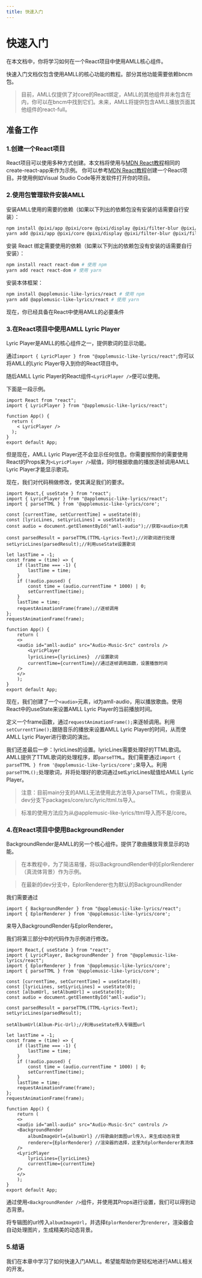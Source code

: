 ```yaml
---
title: 快速入门
---
```


# 快速入门

在本文档中，你将学习如何在一个React项目中使用AMLL核心组件。

快速入门文档仅包含使用AMLL的核心功能的教程。部分其他功能需要依赖bncm包。

> 目前，AMLL仅提供了对core的React绑定，AMLL的其他组件并未包含在内，你可以在bncm中找到它们。未来，AMLL将提供包含AMLL播放页面其他组件的react-full。

## 准备工作

### 1.创建一个React项目

React项目可以使用多种方式创建。本文档将使用与[MDN React教程](https://developer.mozilla.org/zh-CN/docs/Learn/Tools_and_testing/Client-side_JavaScript_frameworks/React_getting_started)相同的create-react-app来作为示例。
你可以参考[MDN React教程](https://developer.mozilla.org/zh-CN/docs/Learn/Tools_and_testing/Client-side_JavaScript_frameworks/React_getting_started)创建一个React项目。并使用例如Visual Studio Code等开发软件打开你的项目。

### 2.使用包管理软件安装AMLL

安装AMLL使用的需要的依赖（如果以下列出的依赖包没有安装的话需要自行安装）：

```bash
npm install @pixi/app @pixi/core @pixi/display @pixi/filter-blur @pixi/filter-bulge-pinch @pixi/filter-color-matrix @pixi/sprite jss jss-preset-default # 使用 npm
yarn add @pixi/app @pixi/core @pixi/display @pixi/filter-blur @pixi/filter-bulge-pinch @pixi/filter-color-matrix @pixi/sprite jss jss-preset-default # 使用 yarn
```

安装 React 绑定需要使用的依赖（如果以下列出的依赖包没有安装的话需要自行安装）：

```bash
npm install react react-dom # 使用 npm
yarn add react react-dom # 使用 yarn
```

安装本体框架：

```bash
npm install @applemusic-like-lyrics/react # 使用 npm
yarn add @applemusic-like-lyrics/react # 使用 yarn
```

现在，你已经具备在React中使用AMLL的必要条件

### 3.在React项目中使用AMLL Lyric Player

Lyric Player是AMLL的核心组件之一，提供歌词的显示功能。

通过`import { LyricPlayer } from "@applemusic-like-lyrics/react";`你可以将AMLL的Lyric Player导入到你的React项目中。

随后AMLL Lyric Player的React组件`<LyricPlayer />`便可以使用。

下面是一段示例。

```React
import React from "react";
import { LyricPlayer } from "@applemusic-like-lyrics/react";

function App() {
  return (
	< LyricPlayer />
  );
}
export default App;
```

但是现在，AMLL Lyric Player还不会显示任何信息。你需要按照你的需要使用React的Props来为`<LyricPlayer />`赋值，同时根据歌曲的播放逐帧调用AMLL Lyric Player才能显示歌词。

现在，我们对代码稍做修改，使其满足我们的要求。

```React
import React,{ useState } from "react";
import { LyricPlayer } from "@applemusic-like-lyrics/react";
import { parseTTML } from '@applemusic-like-lyrics/core';

const [currentTime, setCurrentTime] = useState(0);
const [lyricLines, setLyricLines] = useState(0);
const audio = document.getElementById("amll-audio");//获取<audio>元素

const parsedResult = parseTTML(TTML-Lyrics-Text);//对歌词进行处理
setLyricLines(parsedResult);//利用useState设置歌词

let lastTime = -1;
const frame = (time) => {
    if (lastTime === -1) {
        lastTime = time;
    }
    if (!audio.paused) {
        const time = (audio.currentTime * 1000) | 0;
        setCurrentTime(time);
    }
    lastTime = time;
    requestAnimationFrame(frame);//逐帧调用
};
requestAnimationFrame(frame);

function App() {
    return (
	<>
	<audio id="amll-audio" src="Audio-Music-Src" controls />
        <LyricPlayer 
		lyricLines={lyricLines}  //设置歌词
		currentTime={currentTime}//通过逐帧调用函数，设置播放时间
	/>
	</>
    );
}
export default App;
```

现在，我们创建了一个`<audio>`元素，id为amll-audio，用以播放歌曲。使用React中的useState来设置AMLL Lyric Player的当前播放时间。 

定义一个frame函数，通过`requestAnimationFrame();`来逐帧调用。利用`setCurrentTime();`跟随音乐的播放来设置AMLL Lyric Player的时间，从而使AMLL Lyric Player进行歌词的演出。 

我们还差最后一步：lyricLines的设置。lyricLines需要处理好的TTML歌词。AMLL提供了TTML歌词的处理程序，即`parseTTML`。我们需要通过`import { parseTTML } from '@applemusic-like-lyrics/core';`来导入。利用`parseTTML();`处理歌词，并将处理好的歌词通过setLyricLines赋值给AMLL Lyric Player。

> 注意：目前main分支的AMLL无法使用此方法导入parseTTML，你需要从dev分支下packages/core/src/lyric/ttml.ts导入。

> 标准的使用方法应为从@applemusic-like-lyrics/ttml导入而不是/core。

### 4.在React项目中使用BackgroundRender

BackgroundRender是AMLL的另一个核心组件。提供了歌曲播放背景显示的功能。

> 在本教程中，为了简洁易懂，将以BackgroundRender中的EplorRenderer（真流体背景）作为示例。

> 在最新的dev分支中，EplorRenderer也为默认的BackgroundRender

我们需要通过
```React
import { BackgroundRender } from "@applemusic-like-lyrics/react";
import { EplorRenderer } from '@applemusic-like-lyrics/core';
```
来导入BackgroundRender与EplorRenderer。

我们将第三部分中的代码作为示例进行修改。

```React
import React,{ useState } from "react";
import { LyricPlayer, BackgroundRender } from "@applemusic-like-lyrics/react";
import { EplorRenderer } from '@applemusic-like-lyrics/core';
import { parseTTML } from '@applemusic-like-lyrics/core';

const [currentTime, setCurrentTime] = useState(0);
const [lyricLines, setLyricLines] = useState(0);
const [albumUrl, setAlbumUrl] = useState(0);
const audio = document.getElementById("amll-audio");

const parsedResult = parseTTML(TTML-Lyrics-Text);
setLyricLines(parsedResult);

setAlbumUrl(Album-Pic-Url);//利用useState传入专辑图url

let lastTime = -1;
const frame = (time) => {
    if (lastTime === -1) {
        lastTime = time;
    }
    if (!audio.paused) {
        const time = (audio.currentTime * 1000) | 0;
        setCurrentTime(time);
    }
    lastTime = time;
    requestAnimationFrame(frame);
};
requestAnimationFrame(frame);

function App() {
    return (
	<>
    <audio id="amll-audio" src="Audio-Music-Src" controls />
    <BackgroundRender
        albumImageUrl={albumUrl} //将歌曲封面图url传入，来生成动态背景
        renderer={EplorRenderer} //渲染器的选择，这里为EplorRenderer真流体
    />
    <LyricPlayer 
        lyricLines={lyricLines} 
        currentTime={currentTime} 
    />
	</>
    );
}
export default App;
```

通过使用`<BackgroundRender />`组件，并使用其Props进行设置，我们可以得到动态背景。

将专辑图的url传入`albumImageUrl`，并选择`EplorRenderer`为`renderer`，渲染器会自动处理图片，生成精美的动态背景。

### 5.结语

我们在本章中学习了如何快速入门AMLL。希望能帮助你更轻松地进行AMLL相关的开发。
